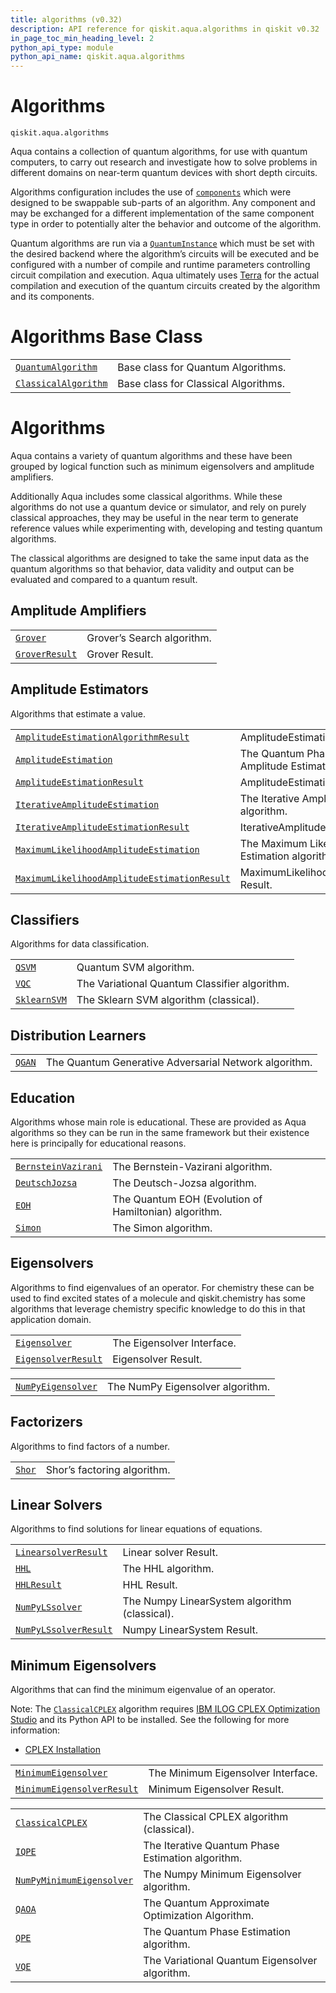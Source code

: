 ```yaml
---
title: algorithms (v0.32)
description: API reference for qiskit.aqua.algorithms in qiskit v0.32
in_page_toc_min_heading_level: 2
python_api_type: module
python_api_name: qiskit.aqua.algorithms
---
```


<span id="module-qiskit.aqua.algorithms" />

<span id="qiskit-aqua-algorithms" />

<span id="algorithms-qiskit-aqua-algorithms" />

# Algorithms

`qiskit.aqua.algorithms`

Aqua contains a collection of quantum algorithms, for use with quantum computers, to carry out research and investigate how to solve problems in different domains on near-term quantum devices with short depth circuits.

Algorithms configuration includes the use of [`components`](qiskit.aqua.components#module-qiskit.aqua.components "qiskit.aqua.components") which were designed to be swappable sub-parts of an algorithm. Any component and may be exchanged for a different implementation of the same component type in order to potentially alter the behavior and outcome of the algorithm.

Quantum algorithms are run via a [`QuantumInstance`](qiskit.aqua.QuantumInstance "qiskit.aqua.QuantumInstance") which must be set with the desired backend where the algorithm’s circuits will be executed and be configured with a number of compile and runtime parameters controlling circuit compilation and execution. Aqua ultimately uses [Terra](https://www.qiskit.org/terra) for the actual compilation and execution of the quantum circuits created by the algorithm and its components.

# Algorithms Base Class

|                                                                                                               |                                      |
| ------------------------------------------------------------------------------------------------------------- | ------------------------------------ |
| [`QuantumAlgorithm`](qiskit.aqua.algorithms.QuantumAlgorithm "qiskit.aqua.algorithms.QuantumAlgorithm")       | Base class for Quantum Algorithms.   |
| [`ClassicalAlgorithm`](qiskit.aqua.algorithms.ClassicalAlgorithm "qiskit.aqua.algorithms.ClassicalAlgorithm") | Base class for Classical Algorithms. |

# Algorithms

Aqua contains a variety of quantum algorithms and these have been grouped by logical function such as minimum eigensolvers and amplitude amplifiers.

Additionally Aqua includes some classical algorithms. While these algorithms do not use a quantum device or simulator, and rely on purely classical approaches, they may be useful in the near term to generate reference values while experimenting with, developing and testing quantum algorithms.

The classical algorithms are designed to take the same input data as the quantum algorithms so that behavior, data validity and output can be evaluated and compared to a quantum result.

## Amplitude Amplifiers

|                                                                                             |                            |
| ------------------------------------------------------------------------------------------- | -------------------------- |
| [`Grover`](qiskit.aqua.algorithms.Grover "qiskit.aqua.algorithms.Grover")                   | Grover’s Search algorithm. |
| [`GroverResult`](qiskit.aqua.algorithms.GroverResult "qiskit.aqua.algorithms.GroverResult") | Grover Result.             |

## Amplitude Estimators

Algorithms that estimate a value.

|                                                                                                                                                                                       |                                                                    |
| ------------------------------------------------------------------------------------------------------------------------------------------------------------------------------------- | ------------------------------------------------------------------ |
| [`AmplitudeEstimationAlgorithmResult`](qiskit.aqua.algorithms.AmplitudeEstimationAlgorithmResult "qiskit.aqua.algorithms.AmplitudeEstimationAlgorithmResult")                         | AmplitudeEstimationAlgorithm Result.                               |
| [`AmplitudeEstimation`](qiskit.aqua.algorithms.AmplitudeEstimation "qiskit.aqua.algorithms.AmplitudeEstimation")                                                                      | The Quantum Phase Estimation-based Amplitude Estimation algorithm. |
| [`AmplitudeEstimationResult`](qiskit.aqua.algorithms.AmplitudeEstimationResult "qiskit.aqua.algorithms.AmplitudeEstimationResult")                                                    | AmplitudeEstimation Result.                                        |
| [`IterativeAmplitudeEstimation`](qiskit.aqua.algorithms.IterativeAmplitudeEstimation "qiskit.aqua.algorithms.IterativeAmplitudeEstimation")                                           | The Iterative Amplitude Estimation algorithm.                      |
| [`IterativeAmplitudeEstimationResult`](qiskit.aqua.algorithms.IterativeAmplitudeEstimationResult "qiskit.aqua.algorithms.IterativeAmplitudeEstimationResult")                         | IterativeAmplitudeEstimation Result.                               |
| [`MaximumLikelihoodAmplitudeEstimation`](qiskit.aqua.algorithms.MaximumLikelihoodAmplitudeEstimation "qiskit.aqua.algorithms.MaximumLikelihoodAmplitudeEstimation")                   | The Maximum Likelihood Amplitude Estimation algorithm.             |
| [`MaximumLikelihoodAmplitudeEstimationResult`](qiskit.aqua.algorithms.MaximumLikelihoodAmplitudeEstimationResult "qiskit.aqua.algorithms.MaximumLikelihoodAmplitudeEstimationResult") | MaximumLikelihoodAmplitudeEstimation Result.                       |

## Classifiers

Algorithms for data classification.

|                                                                                       |                                               |
| ------------------------------------------------------------------------------------- | --------------------------------------------- |
| [`QSVM`](qiskit.aqua.algorithms.QSVM "qiskit.aqua.algorithms.QSVM")                   | Quantum SVM algorithm.                        |
| [`VQC`](qiskit.aqua.algorithms.VQC "qiskit.aqua.algorithms.VQC")                      | The Variational Quantum Classifier algorithm. |
| [`SklearnSVM`](qiskit.aqua.algorithms.SklearnSVM "qiskit.aqua.algorithms.SklearnSVM") | The Sklearn SVM algorithm (classical).        |

## Distribution Learners

|                                                                     |                                                       |
| ------------------------------------------------------------------- | ----------------------------------------------------- |
| [`QGAN`](qiskit.aqua.algorithms.QGAN "qiskit.aqua.algorithms.QGAN") | The Quantum Generative Adversarial Network algorithm. |

## Education

Algorithms whose main role is educational. These are provided as Aqua algorithms so they can be run in the same framework but their existence here is principally for educational reasons.

|                                                                                                            |                                                       |
| ---------------------------------------------------------------------------------------------------------- | ----------------------------------------------------- |
| [`BernsteinVazirani`](qiskit.aqua.algorithms.BernsteinVazirani "qiskit.aqua.algorithms.BernsteinVazirani") | The Bernstein-Vazirani algorithm.                     |
| [`DeutschJozsa`](qiskit.aqua.algorithms.DeutschJozsa "qiskit.aqua.algorithms.DeutschJozsa")                | The Deutsch-Jozsa algorithm.                          |
| [`EOH`](qiskit.aqua.algorithms.EOH "qiskit.aqua.algorithms.EOH")                                           | The Quantum EOH (Evolution of Hamiltonian) algorithm. |
| [`Simon`](qiskit.aqua.algorithms.Simon "qiskit.aqua.algorithms.Simon")                                     | The Simon algorithm.                                  |

## Eigensolvers

Algorithms to find eigenvalues of an operator. For chemistry these can be used to find excited states of a molecule and qiskit.chemistry has some algorithms that leverage chemistry specific knowledge to do this in that application domain.

|                                                                                                            |                            |
| ---------------------------------------------------------------------------------------------------------- | -------------------------- |
| [`Eigensolver`](qiskit.aqua.algorithms.Eigensolver "qiskit.aqua.algorithms.Eigensolver")                   | The Eigensolver Interface. |
| [`EigensolverResult`](qiskit.aqua.algorithms.EigensolverResult "qiskit.aqua.algorithms.EigensolverResult") | Eigensolver Result.        |

|                                                                                                         |                                  |
| ------------------------------------------------------------------------------------------------------- | -------------------------------- |
| [`NumPyEigensolver`](qiskit.aqua.algorithms.NumPyEigensolver "qiskit.aqua.algorithms.NumPyEigensolver") | The NumPy Eigensolver algorithm. |

## Factorizers

Algorithms to find factors of a number.

|                                                                     |                             |
| ------------------------------------------------------------------- | --------------------------- |
| [`Shor`](qiskit.aqua.algorithms.Shor "qiskit.aqua.algorithms.Shor") | Shor’s factoring algorithm. |

## Linear Solvers

Algorithms to find solutions for linear equations of equations.

|                                                                                                                  |                                               |
| ---------------------------------------------------------------------------------------------------------------- | --------------------------------------------- |
| [`LinearsolverResult`](qiskit.aqua.algorithms.LinearsolverResult "qiskit.aqua.algorithms.LinearsolverResult")    | Linear solver Result.                         |
| [`HHL`](qiskit.aqua.algorithms.HHL "qiskit.aqua.algorithms.HHL")                                                 | The HHL algorithm.                            |
| [`HHLResult`](qiskit.aqua.algorithms.HHLResult "qiskit.aqua.algorithms.HHLResult")                               | HHL Result.                                   |
| [`NumPyLSsolver`](qiskit.aqua.algorithms.NumPyLSsolver "qiskit.aqua.algorithms.NumPyLSsolver")                   | The Numpy LinearSystem algorithm (classical). |
| [`NumPyLSsolverResult`](qiskit.aqua.algorithms.NumPyLSsolverResult "qiskit.aqua.algorithms.NumPyLSsolverResult") | Numpy LinearSystem Result.                    |

## Minimum Eigensolvers

Algorithms that can find the minimum eigenvalue of an operator.

Note: The [`ClassicalCPLEX`](qiskit.aqua.algorithms.ClassicalCPLEX "qiskit.aqua.algorithms.ClassicalCPLEX") algorithm requires [IBM ILOG CPLEX Optimization Studio](https://www.ibm.com/support/knowledgecenter/SSSA5P_12.10.0/COS_KC_home.html) and its Python API to be installed. See the following for more information:

*   [CPLEX Installation](qiskit.aqua.algorithms.minimum_eigen_solvers.cplex)

|                                                                                                                                 |                                    |
| ------------------------------------------------------------------------------------------------------------------------------- | ---------------------------------- |
| [`MinimumEigensolver`](qiskit.aqua.algorithms.MinimumEigensolver "qiskit.aqua.algorithms.MinimumEigensolver")                   | The Minimum Eigensolver Interface. |
| [`MinimumEigensolverResult`](qiskit.aqua.algorithms.MinimumEigensolverResult "qiskit.aqua.algorithms.MinimumEigensolverResult") | Minimum Eigensolver Result.        |

|                                                                                                                              |                                                   |
| ---------------------------------------------------------------------------------------------------------------------------- | ------------------------------------------------- |
| [`ClassicalCPLEX`](qiskit.aqua.algorithms.ClassicalCPLEX "qiskit.aqua.algorithms.ClassicalCPLEX")                            | The Classical CPLEX algorithm (classical).        |
| [`IQPE`](qiskit.aqua.algorithms.IQPE "qiskit.aqua.algorithms.IQPE")                                                          | The Iterative Quantum Phase Estimation algorithm. |
| [`NumPyMinimumEigensolver`](qiskit.aqua.algorithms.NumPyMinimumEigensolver "qiskit.aqua.algorithms.NumPyMinimumEigensolver") | The Numpy Minimum Eigensolver algorithm.          |
| [`QAOA`](qiskit.aqua.algorithms.QAOA "qiskit.aqua.algorithms.QAOA")                                                          | The Quantum Approximate Optimization Algorithm.   |
| [`QPE`](qiskit.aqua.algorithms.QPE "qiskit.aqua.algorithms.QPE")                                                             | The Quantum Phase Estimation algorithm.           |
| [`VQE`](qiskit.aqua.algorithms.VQE "qiskit.aqua.algorithms.VQE")                                                             | The Variational Quantum Eigensolver algorithm.    |

